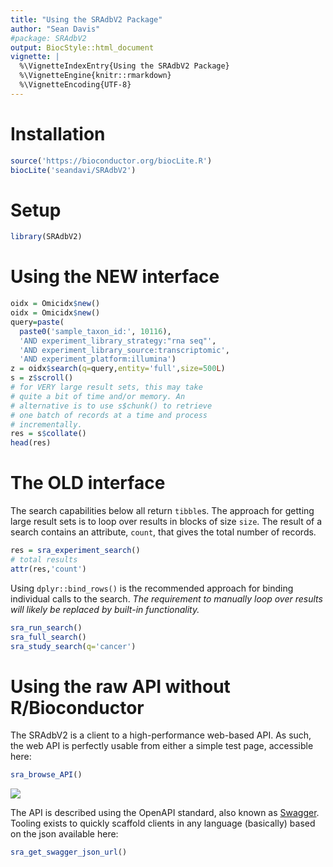 ```yaml
---
title: "Using the SRAdbV2 Package"
author: "Sean Davis"
#package: SRAdbV2
output: BiocStyle::html_document
vignette: |
  %\VignetteIndexEntry{Using the SRAdbV2 Package}
  %\VignetteEngine{knitr::rmarkdown}
  %\VignetteEncoding{UTF-8}  
---
```


# Installation

```r
source('https://bioconductor.org/biocLite.R')
biocLite('seandavi/SRAdbV2')
```

# Setup

```r
library(SRAdbV2)
```

# Using the  NEW interface

```r
oidx = Omicidx$new()
oidx = Omicidx$new()
query=paste(
  paste0('sample_taxon_id:', 10116),
  'AND experiment_library_strategy:"rna seq"',
  'AND experiment_library_source:transcriptomic',
  'AND experiment_platform:illumina')
z = oidx$search(q=query,entity='full',size=500L)
s = z$scroll()
# for VERY large result sets, this may take
# quite a bit of time and/or memory. An
# alternative is to use s$chunk() to retrieve
# one batch of records at a time and process
# incrementally.
res = s$collate()
head(res)
```


# The OLD interface

The search capabilities below all return `tibble`s. The approach for getting large
result sets is to loop over results in blocks of size `size`. The result of a 
search contains an attribute, `count`, that gives the total number of records. 

```r
res = sra_experiment_search()
# total results
attr(res,'count')
```

Using `dplyr::bind_rows()` is the recommended approach for binding individual
calls to the search. *The requirement to manually loop over results will likely
be replaced by built-in functionality.*


```r
sra_run_search()
sra_full_search()
sra_study_search(q='cancer')
```

# Using the raw API without R/Bioconductor

The SRAdbV2 is a client to a high-performance web-based API. As
such, the web API is perfectly usable from either a simple test page, 
accessible here:

```r
sra_browse_API()
```

![](images/API.png)


The API is described using the OpenAPI standard, also known as 
[Swagger](https://swagger.io/). Tooling exists to quickly scaffold
clients in any language (basically) based on the json available here:

```r
sra_get_swagger_json_url()
```


